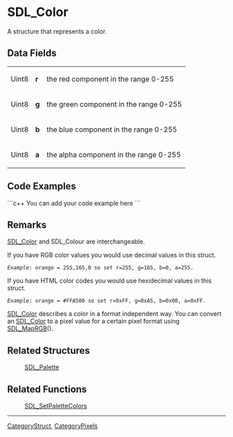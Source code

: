 <!-- pragma section-numbers off -->
<!-- pragma disable-camelcase -->

= SDL_Color =
A structure that represents a color.


== Data Fields ==
{|
|Uint8
|'''r'''
|the red component in the range 0-255
|-
|Uint8
|'''g'''
|the green component in the range 0-255
|-
|Uint8
|'''b'''
|the blue component in the range 0-255
|-
|Uint8
|'''a'''
|the alpha component in the range 0-255
|}

== Code Examples ==
```c++
You can add your code example here
```

== Remarks ==
[[SDL_Color]] and SDL_Colour are interchangeable.

If you have RGB color values you would use decimal values in this struct.
 ''Example'': orange = 255,165,0 so set r=255, g=165, b=0, a=255.
If you have HTML color codes you would use hexidecimal values in this struct.
 ''Example'': orange = #FFA500 so set r=0xFF, g=0xA5, b=0x00, a=0xFF.

[[SDL_Color]] describes a color in a format independent way. You can convert an [[SDL_Color]] to a pixel value for a certain pixel format using [[SDL_MapRGB]]().

== Related Structures ==
:[[SDL_Palette]]

== Related Functions ==
:[[SDL_SetPaletteColors]]

----
[[CategoryStruct]], [[CategoryPixels]]
